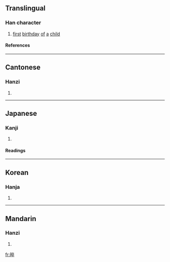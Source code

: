 ==Translingual==
===Han character===
{{Han char|rn=72|rad=日|as=08|sn=12|four=6004<sub>8</sub>|canj=日卜人十 (AYOJ)}}
# [[first]] [[birthday]] [[of]] [[a]] [[child]]
====References====
{{Han ref|kx=0496.240|dkj=13977|dj=0862.090|hdz=21520.050|uh=666C|ud=26220|bh=D9A2|bd=55714}}

----
==Cantonese==
===Hanzi===
{{yue-hanzi|jyut=|y=jeui3}}
# {{defn|Cantonese}}

----
==Japanese==
===Kanji===
{{ja-kanji|grade=|rs=日08}}
# {{defn|Japanese}} 
====Readings====
{{ja-readings|on=[[さい]] (sai), [[すい]] (sui)|kun=[[ひとまわり]] (hitomawari)}}

----
==Korean==
===Hanja===
{{ko-hanja|hangeul=[[쉬]], [[수]]|eumhun=|rv=swi, su|mr=swi, su|y=swi, swu}}
# {{defn|Korean}}

----
==Mandarin==
===Hanzi===
{{cmn-hanzi|pin=[[zùi]] (zui4)|wg=tsui<sup>4</sup>}}
# {{defn|Mandarin}}

[[fr:晬]]